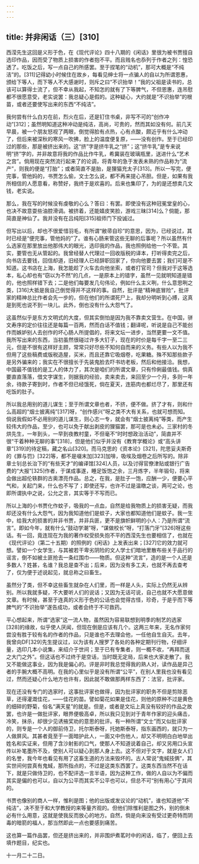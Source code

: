 ```yaml
---
---
---
```

title: 并非闲话（三）[310]
---




西滢先生这回是义形于色，在《现代评论》四十八期的《闲话》里很为被书贾擅自选印作品，因而受了物质上损害的作者抱不平。而且贱名也忝列于作者之列：惶恐透了。吃饭之后，写一点自己的所感罢。至于捏笔的“动机”，那可大概是“不纯洁”的。[311]记得幼小时候住在故乡，每看见绅士将一点骗人的自以为所谓恩惠，颁给下等人，而下等人不大感谢时，则斥之曰“不识抬举！”我的父祖是读书的，总该可以算得士流了，但不幸从我起，不知怎的就有了下等脾气，不但恩惠，连吊慰都不很愿意受，老实说罢：我总疑心是假的。这种疑心，大约就是“不识抬举”的根苗，或者还要使写出来的东西“不纯洁”。

我何尝有什么白刃在前，烈火在后，还是钉住书桌，非写不可的“创作冲动”[312]；虽然明知道这种冲动是纯洁，高尚，可贵的，然而其如没有何。前几天早晨，被一个朋友怒视了两眼，倒觉得脸有点热，心有点酸，颇近乎有什么冲动了，但后来被深秋的寒风一吹拂，脸上的温度便复原，——没有创作。至于已经印过的那些，那是被挤出来的。这“挤”字是挤牛乳之“挤”；这“挤牛乳”是专来说明“挤”字的，并非故意将我的作品比作牛乳，希冀装在玻璃瓶里，送进什么“艺术之宫”。倘用现在突然流行起来了的论调，将青年的急于发表未熟的作品称为“流产”，则我的便是“打胎”；或者简直不是胎，是狸猫充太子[313]。所以一写完，便完事，管他妈的，书贾怎么偷，文士怎么说，都不再来提心吊胆。但是，如果有我所相信的人愿意看，称赞好，我终于是欢喜的。后来也集印了，为的是还想卖几文钱，老实说。

那么，我在写的时候没有虔敬的心么？答曰：有罢。即使没有这种冠冕堂皇的心，也决不故意耍些油腔滑调。被挤着，还能嬉皮笑脸，游戏三昧[314]么？倘能，那简直是神仙了。我并没有在吕纯阳[315]祖师门下投诚过。

但写出以后，却也不很爱惜羽毛，有所谓“敝帚自珍”的意思，因为，已经说过，其时已经是“便完事，管他妈的”了。谁有心肠来管这些无聊的后事呢？所以虽然有什么选家在那里放出他那伟大的眼光，选印我的作品，我也照例给他一个不管。其实，要管也无从管起的。我曾经替人代理过一回收版税的译本，打听得卖完之后，向书店去要钱，回信却道，旧经理人已经辞职回家了，你向他要去罢；我们可是不知道。这书店在上海，我怎能趁了火车去向他坐索，或者打官司？但我对于这等选本，私心却也有“窃以为不然”的几点，一是原本上的错字，虽然一见就明知道是错的，他也照样错下去；二是他们每要发几句伟论，例如什么主义咧，什么意思咧之类，[316]大抵是我自己倒觉得并不这样的事。自然，批评是“精神底冒险”，批评家的精神总比作者会先一步的，但在他们的所谓死尸上，我却分明听到心搏，这真是到死也说不到一块儿。此外，倒也没有什么大怨气了。

这虽然似乎是东方文明式的大度，但其实倒怕是因为我不靠卖文营生。在中国，骈文寿序的定价往往还是每篇一百两，然而白话不值钱；翻译呢，听说是自己不能创作而嫉妒别人去创作的坏心肠人所提倡的，将来文坛一进步，当然更要一文不值。我所写出来的东西，当初虽然很碰过许多大钉子，现在的时价是每千字一至二三元，但是不很有这样好主顾，常常只好尽些不知何自而来的义务。有些人以为我不但用了这些稿费或版税造屋，买米，而且还靠它吸烟卷，吃果糖。殊不知那些款子是另外骗来的；我实在不很擅长于先装鬼脸去吓书坊老板，然后和他接洽。我想，中国最不值钱的是工人的体力了，其次是咱们的所谓文章，只有伶俐最值钱。倘真要直直落落，借文字谋生，则据我的经验，卖来卖去，来回至少一个月，多则一年余，待款子寄到时，作者不但已经饿死，倘在夏天，连筋肉也都烂尽了，那里还有吃饭的肚子。

所以我总用别的道儿谋生；至于所谓文章也者，不挤，便不做。挤了才有，则和什么高超的“烟士披离纯”[317]呀，“创作感兴”呀之类不大有关系，也就可想而知。倘说我假如不必用别的道儿谋生，则心志一专，就会有“烟士披离纯”等类，而产生较伟大的作品，至少，也可以免于献出剥皮的狸猫罢，那可是也未必。三家村的冬烘先生，一年到头，一早到夜教村童，不但毫不“时时想政治活动”，简直并不很“干着种种无聊的事”[318]，但是他们似乎并没有《教育学概论》或“高头讲章”[319]的待定稿，藏之名山[320]。而马克思的《资本论》[321]，陀思妥夫斯奇的《罪与罚》[322]等，都不是啜末加[323]加啡，吸埃及烟卷之后所写的。除非章士钊总长治下的“有些天才”的编译馆[324]人员，以及讨得官僚津贴或银行广告费的“大报”[325]作者，于谋成事遂，睡足饭饱之余，三月炼字，半年锻句，将来会做出超伦轶群的古奥漂亮作品。总之，在我，是肚子一饱，应酬一少，便要心平气和，关起门来，什么也不写了；即使还写，也许不过是温暾之谈，两可之论，也即所谓执中之说，公允之言，其实等于不写而已。

所以上海的小书贾化作蚊子，吸我的一点血，自然是给我物质上的损害无疑，而我却还没有什么大怨气，因为我知道他们是蚊子，大家也都知道他们是蚊子。我一生中，给我大的损害的并非书贾，并非兵匪，更不是旗帜鲜明的小人：乃是所谓“流言”。即如今年，就有什么“鼓动学潮”呀，“谋做校长”呀，“打落门牙”[326]呀这些话。有一回，竟连现在为我的著作权受损失抱不平的西滢先生也要相信了，也就在《现代评论》（第二十五期）的照例的《闲话》上发表出来；[327]它的效力就可想。譬如一个女学生，与其被若干卑劣阴险的文人学士们暗地里散布些关于品行的谣言，倒不如被土匪抢去一条红围巾——物质。但这种“流言”，造的是一个人还是多数人？姓甚，名谁？我总是查不出；后来，因为没有多工夫，也就不再去查考了，仅为便于述说起见，就总称之曰畜生。

虽然分了类，但不幸这些畜生就杂在人们里，而一样是人头，实际上仍然无从辨别。所以我就多疑，不大要听人们的说话；又因为无话可说，自己也就不大愿意做文章。有时候，甚至于连真的义形于色的公话也会觉得古怪，珍奇，于是乎而下等脾气的“不识抬举”遂告成功，或者会终于不可救药。

平心想起来，所谓“选家”这一流人物，虽然因为容易联想到明季的制艺的选家[328]的缘故，似乎使人厌闻，但现在倒是应该有几个。这两三年来，无名作家何尝没有胜于较有名的作者的作品，只是谁也不去理会他，一任他自生自灭。去年，我曾向DF[329]先生提议过，以为该有人搜罗了各处的各种定期刊行物，仔细评量，选印几本小说集，来绍介于世间；至于已有专集者，则一概不收，“再拜而送之大门之外”。但这话也不过终于是空话，当时既无定局，后来也大家走散了。我又不能做这事业，因为我是偏心的。评是非时我总觉得我的熟人对，读作品是异己者的手腕大概不高明。在我的心里似乎是没有所谓“公平”，在别人里我也没有看见过，然而还疑心什么地方也许有，因此就不敢做那两样东西了：法官，批评家。

现在还没有专门的选家时，这事批评家也做得，因为批评家的职务不但是剪除恶草，还得灌溉佳花，——佳花的苗。譬如菊花如果是佳花，则他的原种不过是黄色的细碎的野菊，俗名“满天星”的就是。但是，或者是文坛上真没有较好的作品之故罢，也许是一做批评家，眼界便极高卓，所以我只见到对于青年作家的迎头痛击，冷笑，抹杀，却很少见诱掖奖劝的意思的批评。有一种所谓“文士”而又似批评家的，则专是一个人的御前侍卫，托尔斯泰呀，托她斯泰呀，指东画西的，就只为一人做屏风。其甚者竟至于一面暗护此人，一面又中伤他人，却又不明明白白地举出姓名和实证来，但用了含沙射影的口气，使那人不知道说着自己，却又另用口头宣传以补笔墨所不及，使别人可以疑心到那人身上去。这不但对于文字，就是女人们的名誉，我今年也看见有用了这畜生道的方法来毁坏的。古人常说“鬼蜮技俩”，其实世间何尝真有鬼蜮，那所指点的，不过是这类东西罢了。这类东西当然不在话下，就是只做侍卫的，也不配评选一言半语，因为这种工作，做的人自以为不偏而其实是偏的也可以，自以为公平而其实不公平也可以，但总不可“别有用心”于其间的。

书贾也像别的商人一样，惟利是图；他的出版或发议论的“动机”，谁也知道他“不纯洁”，决不至于和大学教授的来等量齐观的。但他们除惟利是图之外，别的倒未必有什么用意，这就是使我反而放心的地方。自然，倘是向来没有受过更奇特而阴毒的暗箭的福人，那当然即此一点也要感到痛苦。

这也算一篇作品罢，但还是挤出来的，并非围炉煮茗时中的闲话，临了，便回上去填作题目，纪实也。

十一月二十二日。